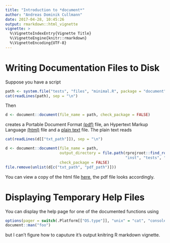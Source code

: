 ```yaml
---
title: "Introduction to *document*"
author: "Andreas Dominik Cullmann"
date: 2017-04-28, 10:45:26
output: rmarkdown::html_vignette
vignette: >
  %\VignetteIndexEntry{Vignette Title}
  %\VignetteEngine{knitr::rmarkdown}
  %\VignetteEncoding{UTF-8}
---
```



# Writing Documentation Files to Disk
Suppose you have a script

```r
path <- system.file("tests", "files", "minimal.R", package = "document")
cat(readLines(path), sep = "\n")
```
Then
```r
d <- document::document(file_name = path, check_package = FALSE)
```
creates a
Portable Document Format 
[(pdf)](https://en.wikipedia.org/wiki/Portable_Document_Format) file,
an Hypertext Markup Language
[(html)](https://en.wikipedia.org/wiki/HTML) file and a 
[plain text](https://en.wikipedia.org/wiki/Plain_text) file.
The plain text reads
```r
cat(readLines(d[["txt_path"]]), sep = "\n")
```

```r
d <- document::document(file_name = path, 
                        output_directory = file.path(rprojroot::find_root(rprojroot::is_r_package), 
                                                     "inst", "tests", "files"),
                        check_package = FALSE)
file.remove(unlist(d[c("txt_path", "pdf_path")]))
```

You can view a copy of the html file [here](http://htmlpreview.github.io/?https://github.com/fvafrCU/document/blob/master/inst/tests/files/simple.html), the pdf file looks accordingly.



# Displaying Temporary Help Files
You can display the help page for one of the documented functions using
```r
options(pager = switch(.Platform[["OS.type"]], "unix" = "cat", "console"))
document::man("foo")
```
but I can't figure how to caputure it's output knitring R markdown vignette.
